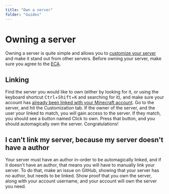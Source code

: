 ```yaml
---
title: "Own a server"
folder: "Guides"
---
```


# Owning a server

Owning a server is quite simple and allows you to [customize your server](/docs/guides/customization) and make it stand out from other servers. Before owning your server, make sure you agree to the [ECA](Docs:legal/external-content-agreement).

## Linking

Find the server you would like to own (either by looking for it, or using the keyboard shortcut <kbd>Ctrl</kbd>+<kbd>Shift</kbd>+<kbd>K</kbd> and searching for it), and make sure your account has [already been linked with your Minecraft account](Docs:guides/linking). Go to the server, and hit the Customization tab. If the owner of the server, and the user your linked to match, you will gain access to the server.
If they match, you should see a button named Click to own. Press that button, and you should automagically own the server. Congratulations!

## I can't link my server, because my server doesn't have a author

Your server must have an author in-order to be automagically linked, and if it doesn't have an author, that means you will have to manually link your server. To do that, make an issue on GitHub, showing that your server has no author, but needs to be linked. Show proof that you own the server, along with your account username, and your account will own the server you need.